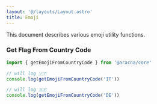 ```yaml
---
layout: '@/layouts/Layout.astro'
title: Emoji
---
```


This document describes various emoji utility functions.

### Get Flag From Country Code

```ts
import { getEmojiFromCountryCode } from '@aracna/core'

// will log 🇮🇹
console.log(getEmojiFromCountryCode('IT'))

// will log 🇩🇪
console.log(getEmojiFromCountryCode('DE'))
```
